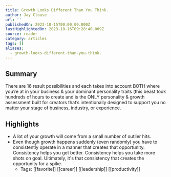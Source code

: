 ```yaml
---
title: Growth Looks Different Than You Think.
author: Jay Clouse
url: ''
publishedOn: 2023-10-15T00:00:00.000Z
lastHighlightedOn: 2023-10-16T09:28:40.009Z
source: reader
category: articles
tags: []
aliases:
  - growth-looks-different-than-you-think.
---
```

## Summary

There are 16 result possibilities and each takes into account BOTH where you’re at in your business & your dominant personality traits (this beast took hundreds of hours to create and is the ONLY personality & growth assessment built for creators that’s intentionally designed to support you no matter your stage of business, industry, or experience.

## Highlights
- A lot of your growth will come from a small number of outlier hits.
- Even though growth happens suddenly (even randomly) you have to consistently operate in a manner that creates that opportunity.
  Consistency helps you get better.
  Consistency helps you take more shots on goal.
  Ultimately, it's that consistency that creates the opportunity for a spike.
    - Tags: [[favorite]] [[career]] [[leadership]] [[productivity]]
